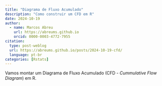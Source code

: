 ```yaml
---
title: "Diagrama de Fluxo Acumulado"
description: "Como construir um CFD em R"
date: 2024-10-19
author: 
  - name: Marcos Abreu
    url: https://abreums.github.io
    orcid: 0000-0003-4772-7955
citation:
  type: post-weblog
  url: https://abreums.github.io/posts/2024-10-19-cfd/
  language: pt-br
categories: [Rstats]
---
```


Vamos montar um Diagrama de Fluxo Acumulado (CFD - *Cummulative Flow Diagram*) em R.
